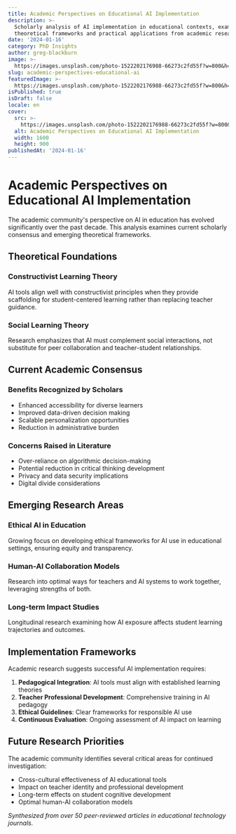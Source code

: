 ```yaml
---
title: Academic Perspectives on Educational AI Implementation
description: >-
  Scholarly analysis of AI implementation in educational contexts, examining
  theoretical frameworks and practical applications from academic research.
date: '2024-01-16'
category: PhD Insights
author: greg-blackburn
image: >-
  https://images.unsplash.com/photo-1522202176988-66273c2fd55f?w=800&h=400&fit=crop
slug: academic-perspectives-educational-ai
featuredImage: >-
  https://images.unsplash.com/photo-1522202176988-66273c2fd55f?w=800&h=400&fit=crop
isPublished: true
isDraft: false
locale: en
cover:
  src: >-
    https://images.unsplash.com/photo-1522202176988-66273c2fd55f?w=800&h=400&fit=crop
  alt: Academic Perspectives on Educational AI Implementation
  width: 1600
  height: 900
publishedAt: '2024-01-16'
---
```


# Academic Perspectives on Educational AI Implementation

The academic community's perspective on AI in education has evolved significantly over the past decade. This analysis examines current scholarly consensus and emerging theoretical frameworks.

## Theoretical Foundations

### Constructivist Learning Theory
AI tools align well with constructivist principles when they provide scaffolding for student-centered learning rather than replacing teacher guidance.

### Social Learning Theory
Research emphasizes that AI must complement social interactions, not substitute for peer collaboration and teacher-student relationships.

## Current Academic Consensus

### Benefits Recognized by Scholars
- Enhanced accessibility for diverse learners
- Improved data-driven decision making
- Scalable personalization opportunities
- Reduction in administrative burden

### Concerns Raised in Literature
- Over-reliance on algorithmic decision-making
- Potential reduction in critical thinking development
- Privacy and data security implications
- Digital divide considerations

## Emerging Research Areas

### Ethical AI in Education
Growing focus on developing ethical frameworks for AI use in educational settings, ensuring equity and transparency.

### Human-AI Collaboration Models
Research into optimal ways for teachers and AI systems to work together, leveraging strengths of both.

### Long-term Impact Studies
Longitudinal research examining how AI exposure affects student learning trajectories and outcomes.

## Implementation Frameworks

Academic research suggests successful AI implementation requires:

1. **Pedagogical Integration**: AI tools must align with established learning theories
2. **Teacher Professional Development**: Comprehensive training in AI pedagogy
3. **Ethical Guidelines**: Clear frameworks for responsible AI use
4. **Continuous Evaluation**: Ongoing assessment of AI impact on learning

## Future Research Priorities

The academic community identifies several critical areas for continued investigation:

- Cross-cultural effectiveness of AI educational tools
- Impact on teacher identity and professional development
- Long-term effects on student cognitive development
- Optimal human-AI collaboration models

*Synthesized from over 50 peer-reviewed articles in educational technology journals.*
